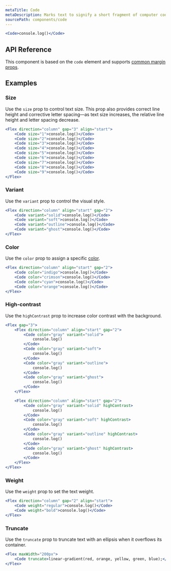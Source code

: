 ```yaml
---
metaTitle: Code
metaDescription: Marks text to signify a short fragment of computer code.
sourcePath: components/code
---
```


```jsx live=true
<Code>console.log()</Code>
```

## API Reference

This component is based on the `code` element and supports [common margin props](/themes/docs/overview/layout#margin-props).

<ThemesPropsTable defs="codePropDefs" />

## Examples

### Size

Use the `size` prop to control text size. This prop also provides correct line height and corrective letter spacing—as text size increases, the relative line height and letter spacing decrease.

```jsx live=true scroll=true
<Flex direction="column" gap="3" align="start">
	<Code size="1">console.log()</Code>
	<Code size="2">console.log()</Code>
	<Code size="3">console.log()</Code>
	<Code size="4">console.log()</Code>
	<Code size="5">console.log()</Code>
	<Code size="6">console.log()</Code>
	<Code size="7">console.log()</Code>
	<Code size="8">console.log()</Code>
	<Code size="9">console.log()</Code>
</Flex>
```

### Variant

Use the `variant` prop to control the visual style.

```jsx live=true
<Flex direction="column" align="start" gap="2">
	<Code variant="solid">console.log()</Code>
	<Code variant="soft">console.log()</Code>
	<Code variant="outline">console.log()</Code>
	<Code variant="ghost">console.log()</Code>
</Flex>
```

### Color

Use the `color` prop to assign a specific [color](/themes/docs/theme/color).

```jsx live=true
<Flex direction="column" align="start" gap="2">
	<Code color="indigo">console.log()</Code>
	<Code color="crimson">console.log()</Code>
	<Code color="cyan">console.log()</Code>
	<Code color="orange">console.log()</Code>
</Flex>
```

### High-contrast

Use the `highContrast` prop to increase color contrast with the background.

```jsx live=true
<Flex gap="3">
	<Flex direction="column" align="start" gap="2">
		<Code color="gray" variant="solid">
			console.log()
		</Code>
		<Code color="gray" variant="soft">
			console.log()
		</Code>
		<Code color="gray" variant="outline">
			console.log()
		</Code>
		<Code color="gray" variant="ghost">
			console.log()
		</Code>
	</Flex>

	<Flex direction="column" align="start" gap="2">
		<Code color="gray" variant="solid" highContrast>
			console.log()
		</Code>
		<Code color="gray" variant="soft" highContrast>
			console.log()
		</Code>
		<Code color="gray" variant="outline" highContrast>
			console.log()
		</Code>
		<Code color="gray" variant="ghost" highContrast>
			console.log()
		</Code>
	</Flex>
</Flex>
```

### Weight

Use the `weight` prop to set the text weight.

```jsx live="true"
<Flex direction="column" gap="2" align="start">
	<Code weight="regular">console.log()</Code>
	<Code weight="bold">console.log()</Code>
</Flex>
```

### Truncate

Use the `truncate` prop to truncate text with an ellipsis when it overflows its container.

```jsx live=true line=2
<Flex maxWidth="200px">
	<Code truncate>linear-gradient(red, orange, yellow, green, blue);</Code>
</Flex>
```
